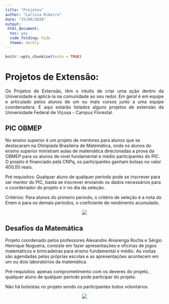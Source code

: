 ```yaml
---
title: "Projetos"
author: "Larissa Ribeiro"
date: "25/09/2019"
output: 
 html_document:
  toc: yes
  code_folding: hide
  theme: darkly
---
```


```r
knitr::opts_chunk$set(echo = TRUE)
```

# Projetos de Extensão:
<p style="text-align: justify;">
<!--como colocar link e pular linhas-->
 Os Projetos de Extensão, têm o intuito de criar uma ação dentro da Universidade e aplicá-la na comunidade ao seu redor. Em geral é em equipe e articulado pelos alunos de um ou mais cursos junto a uma equipe coordenadora.
  E aqui estarão listados alguns projetos de extensão da Universidade Federal de Viçosa - Campus Florestal.
</p>
## **PIC OBMEP** 

No ensino superior é um projeto de mentores para alunos que se destacaram na Olimpíada Brasileira de Matemática, onde os alunos do ensino superior ministram aulas de matemática direcionadas a prova da OBMEP para os alunos de nível fundamental e médio participantes do PIC. O projeto é financiado pela CNPq, os participantes ganham bolsas no valor 400,00 reais.
<P>
Pré requisitos: Qualquer aluno de qualquer período pode se inscrever para ser mentor do PIC, basta se inscrever enviando os dados necessários para o coordenador do projeto e ir no dia da seleção.
<P>
Critérios: Para alunos do primeiro período, o critério de seleção é a nota do Enem e para os demais períodos, o coeficiente de rendimento acumulado.
<p>
<center>![](C:\Users\jvkil\OneDrive\Área de Trabalho\projeto\a.png)</center>
<p>
## **Desafios da Matemática**
 Projeto coordenado pelos professores Alexandre Alvarenga Rocha e Sérgio Henrique Nogueira, consiste em fazer apresentações e oficinas de jogos matemáticos e brincadeiras para ensino fundamental e médio. As visitas são agendadas pelas próprias escolas e as apresentações acontecem em um ou dois laboratórios da matemática.
<p>
Pré-requisitos: apenas comprometimento com os deveres do projeto, qualquer aluno de qualquer período pode participar do projeto.
<p>
Não há bolsistas no projeto sendo os participantes todos voluntários
<p>
<center>![](C:\Users\jvkil\OneDrive\Área de Trabalho\projeto\b.png)</center>
